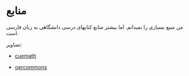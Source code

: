 # منابع {.unnumbered}

من منبع بسیاری را نمیدانم. اما بیشتر منابع کتابهای درسی دانشگاهی به زبان فارسی است.

تصاویر:

* [cuemath](https://www.cuemath.com/)

* [oercommons](https://oercommons.org/)


::: {#refs}
:::
